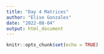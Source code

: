 ```yaml
---
title: "Day 4 Matrices"
author: "Elise Gonzales"
date: "2022-08-04"
output: html_document
---
```


```r
knitr::opts_chunk$set(echo = TRUE)
```

